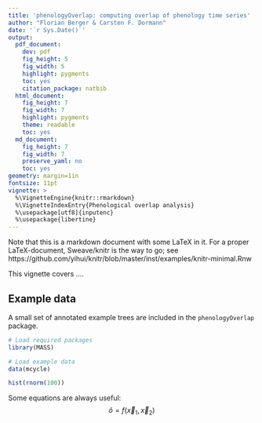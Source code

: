 ```yaml
---
title: 'phenologyOverlap: computing overlap of phenology time series'
author: "Florian Berger & Carsten F. Dormann"
date: '`r Sys.Date()`'
output:
  pdf_document:
    dev: pdf
    fig_height: 5
    fig_width: 5
    highlight: pygments
    toc: yes
    citation_package: natbib
  html_document:
    fig_height: 7
    fig_width: 7
    highlight: pygments
    theme: readable
    toc: yes
  md_document:
    fig_height: 7
    fig_width: 7
    preserve_yaml: no
    toc: yes
geometry: margin=1in
fontsize: 11pt
vignette: >
  %\VignetteEngine{knitr::rmarkdown}
  %\VignetteIndexEntry{Phenological overlap analysis}
  %\usepackage[utf8]{inputenc}
  %\usepackage{libertine}
---
```


Note that this is a markdown document with some LaTeX in it. For a proper LaTeX-document, Sweave/knitr is the way to go; see https://github.com/yihui/knitr/blob/master/inst/examples/knitr-minimal.Rnw


This vignette covers ....

## Example data

A small set of annotated example trees are included in the `phenologyOverlap` package.


```r
# Load required packages
library(MASS)

# Load example data
data(mcycle)

hist(rnorm(100))
```

Some equations are always useful:
$$\hat{o} = f(\vec{x}_1, \vec{x}_2)$$
